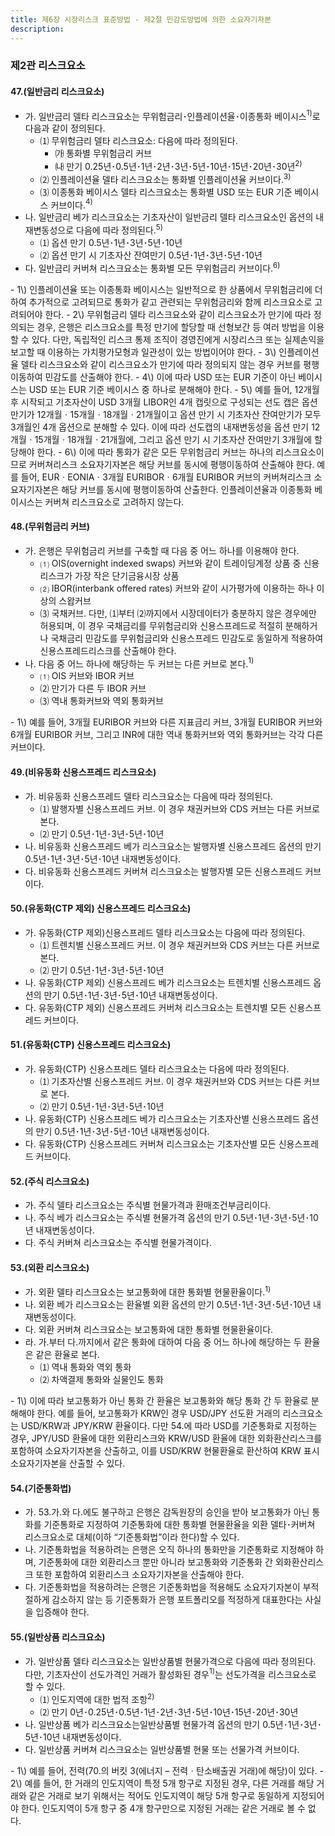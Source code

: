 ```yaml
---
title: 제6장 시장리스크 표준방법 - 제2절 민감도방법에 의한 소요자기자본
description: 
---
```

### 제2관 리스크요소

#### 47.(일반금리 리스크요소)
- 가. 일반금리 델타 리스크요소는 무위험금리･인플레이션율･이종통화 베이시스$^{1)}$로 다음과 같이 정의된다.
  - ⑴ 무위험금리 델타 리스크요소: 다음에 따라 정의된다.
    - ㈎ 통화별 무위험금리 커브
    - ㈏ 만기 0.25년･0.5년･1년･2년･3년･5년･10년･15년･20년･30년$^{2)}$
  - ⑵ 인플레이션율 델타 리스크요소는 통화별 인플레이션율 커브이다.$^{3)}$
  - ⑶ 이종통화 베이시스 델타 리스크요소는 통화별 USD 또는 EUR 기준 베이시스 커브이다.$^{4)}$
- 나. 일반금리 베가 리스크요소는 기초자산이 일반금리 델타 리스크요소인 옵션의 내재변동성으로 다음에 따라 정의된다.$^{5)}$
  - ⑴ 옵션 만기 0.5년･1년･3년･5년･10년
  - ⑵ 옵션 만기 시 기초자산 잔여만기 0.5년･1년･3년･5년･10년
- 다. 일반금리 커버쳐 리스크요소는 통화별 모든 무위험금리 커브이다.$^{6)}$

<GComment>
- 1\) 인플레이션율 또는 이종통화 베이시스는 일반적으로 한 상품에서 무위험금리에 더하여 추가적으로 고려되므로 통화가 같고 관련되는 무위험금리와 함께 리스크요소로 고려되어야 한다.
- 2\) 무위험금리 델타 리스크요소와 같이 리스크요소가 만기에 따라 정의되는 경우, 은행은 리스크요소를 특정 만기에 할당할 때 선형보간 등 여러 방법을 이용할 수 있다. 다만, 독립적인 리스크 통제 조직이 경영진에게 시장리스크 또는 실제손익을 보고할 때 이용하는 가치평가모형과 일관성이 있는 방법이어야 한다.
- 3\) 인플레이션율 델타 리스크요소와 같이 리스크요소가 만기에 따라 정의되지 않는 경우 커브를 평행이동하여 민감도를 산출해야 한다.
- 4\) 이에 따라 USD 또는 EUR 기준이 아닌 베이시스는 USD 또는 EUR 기준 베이시스 중 하나로 분해해야 한다.
- 5\) 예를 들어, 12개월 후 시작되고 기초자산이 USD 3개월 LIBOR인 4개 캡릿으로 구성되는 선도 캡은 옵션 만기가 12개월ㆍ15개월ㆍ18개월ㆍ21개월이고 옵션 만기 시 기초자산 잔여만기가 모두 3개월인 4개 옵션으로 분해할 수 있다. 이에 따라 선도캡의 내재변동성을 옵션 만기 12개월ㆍ15개월ㆍ18개월ㆍ21개월에, 그리고 옵션 만기 시 기초자산 잔여만기 3개월에 할당해야 한다.
- 6\) 이에 따라 통화가 같은 모든 무위험금리 커브는 하나의 리스크요소이므로 커버쳐리스크 소요자기자본은 해당 커브를 동시에 평행이동하여 산출해야 한다. 예를 들어, EURㆍEONIAㆍ3개월 EURIBORㆍ6개월 EURIBOR 커브의 커버쳐리스크 소요자기자본은 해당 커브를 동시에 평행이동하여 산출한다. 인플레이션율과 이종통화 베이시스는 커버쳐 리스크요소로 고려하지 않는다.
</GComment>

#### 48.(무위험금리 커브)
- 가. 은행은 무위험금리 커브를 구축할 때 다음 중 어느 하나를 이용해야 한다.
  - ⑴ OIS(overnight indexed swaps) 커브와 같이 트레이딩계정 상품 중 신용리스크가 가장 작은 단기금융시장 상품
  - ⑵ IBOR(interbank offered rates) 커브와 같이 시가평가에 이용하는 하나 이상의 스왑커브
  - ⑶ 국채커브. 다만, ⑴부터 ⑵까지에서 시장데이터가 충분하지 않은 경우에만 허용되며, 이 경우 국채금리를 무위험금리와 신용스프레드로 적절히 분해하거나 국채금리 민감도를 무위험금리와 신용스프레드 민감도로 동일하게 적용하여 신용스프레드리스크를 산출해야 한다.
- 나. 다음 중 어느 하나에 해당하는 두 커브는 다른 커브로 본다.$^{1)}$
  - ⑴ OIS 커브와 IBOR 커브
  - ⑵ 만기가 다른 두 IBOR 커브
  - ⑶ 역내 통화커브와 역외 통화커브

<GComment>
- 1\) 예를 들어, 3개월 EURIBOR 커브와 다른 지표금리 커브, 3개월 EURIBOR 커브와 6개월 EURIBOR 커브, 그리고 INR에 대한 역내 통화커브와 역외 통화커브는 각각 다른 커브이다.
</GComment>

#### 49.(비유동화 신용스프레드 리스크요소)
- 가. 비유동화 신용스프레드 델타 리스크요소는 다음에 따라 정의된다.
  - ⑴ 발행자별 신용스프레드 커브. 이 경우 채권커브와 CDS 커브는 다른 커브로 본다.
  - ⑵ 만기 0.5년･1년･3년･5년･10년
- 나. 비유동화 신용스프레드 베가 리스크요소는 발행자별 신용스프레드 옵션의 만기 0.5년･1년･3년･5년･10년 내재변동성이다.
- 다. 비유동화 신용스프레드 커버쳐 리스크요소는 발행자별 모든 신용스프레드 커브이다.

#### 50.(유동화(CTP 제외) 신용스프레드 리스크요소)
- 가. 유동화(CTP 제외)신용스프레드 델타 리스크요소는 다음에 따라 정의된다.
  - ⑴  트렌치별 신용스프레드 커브. 이 경우 채권커브와 CDS 커브는 다른 커브로 본다.
  - ⑵ 만기 0.5년･1년･3년･5년･10년
- 나. 유동화(CTP 제외) 신용스프레드 베가 리스크요소는 트렌치별 신용스프레드 옵션의 만기 0.5년･1년･3년･5년･10년 내재변동성이다.
- 다. 유동화(CTP 제외) 신용스프레드 커버쳐 리스크요소는 트렌치별 모든 신용스프레드 커브이다.

#### 51.(유동화(CTP) 신용스프레드 리스크요소)
- 가. 유동화(CTP) 신용스프레드 델타 리스크요소는 다음에 따라 정의된다.
  - ⑴ 기초자산별 신용스프레드 커브. 이 경우 채권커브와 CDS 커브는 다른 커브로 본다.
  - ⑵ 만기 0.5년･1년･3년･5년･10년
- 나. 유동화(CTP) 신용스프레드 베가 리스크요소는 기초자산별 신용스프레드 옵션의 만기 0.5년･1년･3년･5년･10년 내재변동성이다.
- 다. 유동화(CTP) 신용스프레드 커버쳐 리스크요소는 기초자산별 모든 신용스프레드 커브이다.

#### 52.(주식 리스크요소)
- 가. 주식 델타 리스크요소는 주식별 현물가격과 환매조건부금리이다.
- 나. 주식 베가 리스크요소는 주식별 현물가격 옵션의 만기 0.5년･1년･3년･5년･10년 내재변동성이다.
- 다. 주식 커버쳐 리스크요소는 주식별 현물가격이다.

#### 53.(외환 리스크요소)
- 가. 외환 델타 리스크요소는 보고통화에 대한 통화별 현물환율이다.$^{1)}$
- 나. 외환 베가 리스크요소는 환율별 외환 옵션의 만기 0.5년･1년･3년･5년･10년 내재변동성이다.
- 다. 외환 커버쳐 리스크요소는 보고통화에 대한 통화별 현물환율이다.
- 라. 가.부터 다.까지에서 같은 통화에 대하여 다음 중 어느 하나에 해당하는 두 환율은 같은 환율로 본다.
  - ⑴ 역내 통화와 역외 통화
  - ⑵ 차액결제 통화와 실물인도 통화

<GComment>
- 1\) 이에 따라 보고통화가 아닌 통화 간 환율은 보고통화와 해당 통화 간 두 환율로 분해해야 한다. 예를 들어, 보고통화가 KRW인 경우 USD/JPY 선도환 거래의 리스크요소는 USD/KRW과 JPY/KRW 환율이다. 다만 54.에 따라 USD를 기준통화로 지정하는 경우, JPY/USD 환율에 대한 외환리스크와 KRW/USD 환율에 대한 외화환산리스크를 포함하여 소요자기자본을 산출하고, 이를 USD/KRW 현물환율로 환산하여 KRW 표시 소요자기자본을 산출할 수 있다.
</GComment>

#### 54.(기준통화법)
- 가. 53.가.와 다.에도 불구하고 은행은 감독원장의 승인을 받아 보고통화가 아닌 통화를 기준통화로 지정하여 기준통화에 대한 통화별 현물환율을 외환 델타･커버쳐 리스크요소로 대체(이하 “기준통화법”이라 한다)할 수 있다.
- 나. 기준통화법을 적용하려는 은행은 오직 하나의 통화만을 기준통화로 지정해야 하며, 기준통화에 대한 외환리스크 뿐만 아니라 보고통화와 기준통화 간 외화환산리스크 또한 포함하여 외환리스크 소요자기자본을 산출해야 한다.
- 다. 기준통화법을 적용하려는 은행은 기준통화법을 적용해도 소요자기자본이 부적절하게 감소하지 않는 등 기준통화가 은행 포트폴리오를 적정하게 대표한다는 사실을 입증해야 한다.

#### 55.(일반상품 리스크요소)
- 가. 일반상품 델타 리스크요소는 일반상품별 현물가격으로 다음에 따라 정의된다. 다만, 기초자산이 선도가격인 거래가 활성화된 경우$^{1)}$는 선도가격을 리스크요소로 할 수 있다.
  - ⑴ 인도지역에 대한 법적 조항$^{2)}$
  - ⑵ 만기 0년･0.25년･0.5년･1년･2년･3년･5년･10년･15년･20년･30년
- 나. 일반상품 베가 리스크요소는일반상품별 현물가격 옵션의 만기 0.5년･1년･3년･5년･10년 내재변동성이다.
- 다. 일반상품 커버쳐 리스크요소는 일반상품별 현물 또는 선물가격 커브이다.

<GComment>
- 1\) 예를 들어, 전력(70.의 버킷 3(에너지 – 전력ㆍ탄소배출권 거래)에 해당)이 있다.
- 2\) 예를 들어, 한 거래의 인도지역이 특정 5개 항구로 지정된 경우, 다른 거래를 해당 거래와 같은 거래로 보기 위해서는 적어도 인도지역이 해당 5개 항구로 동일하게 지정되어야 한다. 인도지역이 5개 항구 중 4개 항구만으로 지정된 거래는 같은 거래로 볼 수 없다.
</GComment>